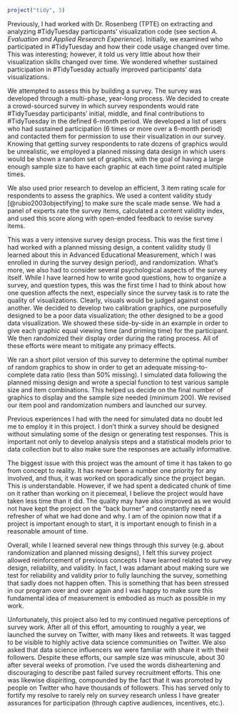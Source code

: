 
```r
project("tidy", 3)
```

Previously, I had worked with Dr. Rosenberg (TPTE) on extracting and analyzing #TidyTuesday participants' visualization code (see section *A. Evaluation and Applied Research Experience*). Initially, we examined who participated in #TidyTuesday and how their code usage changed over time. This was interesting; however, it told us very little about how their visualization skills changed over time. We wondered whether sustained participation in #TidyTuesday actually improved participants' data visualizations.

We attempted to assess this by building a survey. The survey was developed through a multi-phase, year-long process. We decided to create a crowd-sourced survey in which survey respondents would rate #TidyTuesday participants' initial, middle, and final contributions to #TidyTuesday in the defined 6-month period. We developed a list of users who had sustained participation (6 times or more over a 6-month period) and contacted them for permission to use their visualization in our survey. Knowing that getting survey respondents to rate dozens of graphics would be unrealistic, we employed a planned missing data design in which users would be shown a random set of graphics, with the goal of having a large enough sample size to have each graphic at each time point rated multiple times. 

We also used prior research to develop an efficient, 3 item rating scale for respondents to assess the graphics. We used a content validity study [@rubio2003objectifying] to make sure the scale made sense. We had a panel of experts rate the survey items, calculated a content validity index, and used this score along with open-ended feedback to revise survey items.

This was a very intensive survey design process. This was the first time I had worked with a planned missing design, a content validity study (I learned about this in Advanced Educational Measurement, which I was enrolled in during the survey design period), and randomization. What's more, we also had to consider several psychological aspects of the survey itself. While I have learned how to write good questions, how to organize a survey, and question types, this was the first time I had to think about how one question affects the next, especially since the survey task is to rate the quality of visualizations. Clearly, visuals would be judged against one another. We decided to develop two calibration graphics, one purposefully designed to be a poor data visualization; the other designed to be a good data visualization. We showed these side-by-side in an example in order to give each graphic equal viewing time (and priming time) for the participant. We then randomized their display order during the rating process. All of these efforts were meant to mitigate any primacy effects.


We ran a short pilot version of this survey to determine the optimal number of random graphics to show in order to get an adequate missing-to-complete data ratio (less than 50% missing). I simulated data following the planned missing design and wrote a special function to test various sample size and item combinations. This helped us decide on the final number of graphics to display and the sample size needed (minimum 200). We revised our item pool and randomization numbers and launched our survey.

Previous experiences I had with the need for simulated data no doubt led me to employ it in this project. I don't think a survey should be designed without simulating some of the design or generating test responses. This is important not only to develop analysis steps and a statistical models prior to data collection but to also make sure the responses are actually informative.

The biggest issue with this project was the amount of time it has taken to go from concept to reality. It has never been a number one priority for any involved, and thus, it was worked on sporadically since the project began. This is understandable. However, if we had spent a dedicated chunk of time on it rather than working on it piecemeal, I believe the project would have taken less time than it did. The quality may have also improved as we would not have kept the project on the "back burner" and constantly need a refresher of what we had done and why. I am of the opinion now that if a project is important enough to start, it is important enough to finish in a reasonable amount of time.

Overall, while I learned several new things through this survey (e.g. about randomization and planned missing designs), I felt this survey project allowed reinforcement of previous concepts I have learned related to survey design, reliability, and validity. In fact, I was adamant about making sure we test for reliability and validity prior to fully launching the survey, something that sadly does not happen often. This is  something that has been stressed in our program over and over again and I was happy to make sure this fundamental idea of measurement is embodied as much as possible in my work.

Unfortunately, this project also led to my continued negative perceptions of survey work. After all of this effort, amounting to roughly a year, we launched the survey on Twitter, with many likes and retweets. It was tagged to be visible to highly active data science communities on Twitter. We also asked that data science influencers we were familiar with share it with their followers. Despite these efforts, our sample size was minuscule, about 30 after several weeks of promotion. I've used the words disheartening and discouraging to describe past failed survey recruitment efforts. This one was likewise dispiriting, compounded by the fact that it was promoted by people on Twitter who have thousands of followers. This has served only to fortify my resolve to rarely rely on survey research unless I have greater assurances for participation (through captive audiences, incentives, etc.). 

